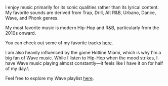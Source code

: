 I enjoy music primarily for its sonic qualities rather than its lyrical content. My favorite sounds are derived from Trap, Drill, Alt R&B, Urbano, Dance, Wave, and Phonk genres.

My most favorite music is modern Hip-Hop and R&B, particularly from the 2010s onward.

You can check out some of my favorite tracks [here](https://music.apple.com/jp/playlist/best/pl.u-JPAZgxZILjr8mK9?l=en-US).

I am also heavily influenced by the game Hotline Miami, which is why I'm a big fan of Wave music. While I listen to Hip-Hop when the mood strikes, I have Wave music playing almost constantly—it feels like I have it on for half of my day.\

Feel free to explore my Wave playlist [here](https://music.apple.com/jp/playlist/tokyo/pl.u-11zB3YbTNBL1Aoy?l=en-US).
